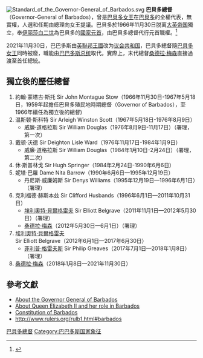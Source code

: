 {{noteTA
|G1 = PoliticiansUK 
|G2 = Country
}}
[[File:Standard_of_the_Governor-General_of_Barbados.svg|thumb]]
'''巴貝多總督'''（Governor-General of Barbados），曾是[[巴貝多女王|巴貝多女王]]在[[巴貝多|巴貝多]]的全權代表，無實權，人選和任期由總理向女王提議。巴貝多於1966年11月30日脱离[[大英帝国|大英帝国]]獨立，奉[[伊丽莎白二世|伊丽莎白二世]]為巴貝多的[[國家元首|國家元首]]，由巴貝多總督代行元首職權。<ref>{{Cite web |url=http://www.mofa.gov.tw/webapp/ct.asp?xItem=204&ctnode=1131&mp=1 |title=巴貝多 |access-date=2011-05-17 |archive-date=2011-06-08 |archive-url=https://web.archive.org/web/20110608204022/http://www.mofa.gov.tw/webapp/ct.asp?xItem=204&ctnode=1131&mp=1 |dead-url=yes }}</ref>

2021年11月30日，巴巴多斯由[[英聯邦王國|英聯邦王國]]改为[[议会共和制|议会共和国]]，巴貝多總督隨[[巴貝多女王|巴貝多女王]]同時被廢，職能由[[巴巴多斯总统|巴巴多斯总统]]取代。實際上，末代總督[[桑德拉·梅森|桑德拉·梅森]]直接過渡至首任總統。

== 獨立後的歷任總督 ==
# 約翰·蒙塔古·斯托 Sir John Montague Stow（1966年11月30日-1967年5月18日，1959年起擔任巴貝多殖民地時期總督（Governor of Barbados），至1966年續任為獨立後的總督)
# 温斯顿·斯科特 Sir Arleigh Winston Scott（1967年5月18日-1976年8月9日）
#* 威廉·道格拉斯 Sir William Douglas（1976年8月9日-11月17日）（署理，第一次）
# 戴顿·沃德 Sir Deighton Lisle Ward（1976年11月17日-1984年1月9日）
#* 威廉·道格拉斯 Sir William Douglas（1984年1月10日-2月24日）（署理，第二次）
# 休·斯普林戈 Sir Hugh Springer（1984年2月24日-1990年6月6日）
# 妮塔·巴羅 Dame Nita Barrow（1990年6月6日—1995年12月19日）
#* 丹尼斯·威廉姆斯 Sir Denys Williams（1995年12月19日—1996年6月1日）（署理）
# 克利福德·赫斯本兹 Sir Clifford Husbands（1996年6月1日—2011年10月31日）
#* [[埃利奧特·貝爾格雷夫|埃利奧特·貝爾格雷夫]] Sir Elliott Belgrave（2011年11月1日—2012年5月30日）（署理）
#* [[桑德拉·梅森|桑德拉·梅森]]（2012年5月30日—6月1日）（署理）
# [[埃利奧特·貝爾格雷夫|埃利奧特·貝爾格雷夫]] Sir Elliott Belgrave（2012年6月1日—2017年6月30日）
#* [[菲利普·格雷夫斯|菲利普·格雷夫斯]] Sir Philip Greaves（2017年7月1日—2018年1月8日）（署理）
# [[桑德拉·梅森|桑德拉·梅森]]（2018年1月8日—2021年11月30日）

== 參考文獻 ==
{{reflist}}
* [https://web.archive.org/web/20100820133615/http://www.barbados.gov.bb/gg.htm About the Governor General of Barbados]
* [http://www.royal.gov.uk/MonarchAndCommonwealth/TheQueenandBarbados/Overview.aspx About Queen Elizabeth II and her role in Barbados] {{Wayback|url=http://www.royal.gov.uk/MonarchAndCommonwealth/TheQueenandBarbados/Overview.aspx |date=20120229014453 }}
* [http://www.caricomlaw.org/doc_dl.php?id=656 Constitution of Barbados]{{dead link|date=2017年12月 |bot=InternetArchiveBot |fix-attempted=yes }}
* http://www.rulers.org/rulb1.html#barbados {{WebCite|url=https://www.webcitation.org/67IJaJt9e?url=http://www.rulers.org/rulb1.html#barbados |date=20120429204443 |dateformat=iso }}
{{英联邦王国和自治领君主代表}}
[[Category:巴貝多總督|]]
[[Category:巴巴多斯国家象征|Category:巴巴多斯国家象征]]